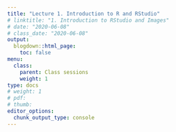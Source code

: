 ```yaml
---
title: "Lecture 1. Introduction to R and RStudio"
# linktitle: "1. Introduction to RStudio and Images"
# date: "2020-06-08"
# class_date: "2020-06-08"
output:
  blogdown::html_page:
    toc: false
menu:
  class:
    parent: Class sessions
    weight: 1
type: docs
# weight: 1
# pdf: 
# thumb: 
editor_options: 
  chunk_output_type: console
---
```



<!--
## Slides

### Getting started with R and RStudio

<a href="../../slides/00_Getting_started_with_R_Rstudio.html#1" target="_blank">Lecture slides in HTML format</a>

```r
knitr::include_url('../../slides/00_Getting_started_with_R_Rstudio.html#1')
```
-->

